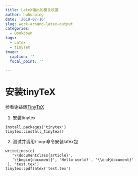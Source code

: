 ```yaml
---
title: LateX输出的相关设置
author: huhuaping
date: '2019-07-16'
slug: work-around-latex-output
categories:
  - Bookdown
tags:
  - LaTex
  - tinyTeX
image:
  caption: ''
  focal_point: ''

---
```


# 安装tinyTeX

参看谢益辉[TinyTeX](https://yihui.name/tinytex/)

1. 安装tinytex

```
install.packages('tinytex')
tinytex::install_tinytex()
```

2. 测试并调用`tlmgr`命令安装latex包

```
writeLines(c(
   '\\documentclass{article}',
   '\\begin{document}', 'Hello world!', '\\end{document}'
 ), 'test.tex')
tinytex::pdflatex('test.tex')
```


